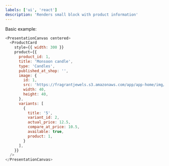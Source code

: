 ```yaml
---
labels: ['ui', 'react']
description: 'Renders small block with product information'
---
```



Basic example:
```js live
<PresentationCanvas centered>
  <ProductCard
    style={{ width: 300 }}
    product={{
      product_id: 1,
      title: 'Monsoon candle',
      type: 'Candles',
      published_at_shop: '',
      image: {
        id: 1, 
        src: 'https://fragrantjewels.s3.amazonaws.com/app/app-home/img/ic-img.jpg',
        width: 40,
        height: 40,
      },
      variants: [
        {
          title: '5',
          variant_id: 2,
          actual_price: 12.5,
          compare_at_price: 10.5,
          available: true,
          product: 1,
        }
      ],
    }}
  />
</PresentationCanvas>
















```
